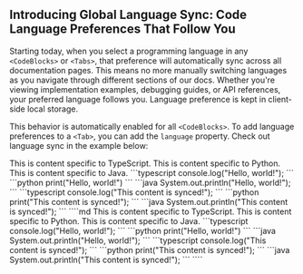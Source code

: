 ## Introducing Global Language Sync: Code Language Preferences That Follow You

Starting today, when you select a programming language in any `<CodeBlocks>` or `<Tabs>`, that preference will automatically sync across all documentation pages. This means no more manually switching languages as you navigate through different sections of our docs. Whether you're viewing implementation examples, debugging guides, or API references, your preferred language follows you. Language preference is kept in client-side local storage. 

This behavior is automatically enabled for all `<CodeBlocks>`. To add language preferences to a `<Tab>`, you can add the `language` property. Check out language sync in the example below:

<Tabs>
<Tab title="Example">
<Tabs>
<Tab title="TypeScript" language="typescript">
This is content specific to TypeScript. 
</Tab>
<Tab title="Python" language="python">
This is content specific to Python. 
</Tab>
<Tab title="Java" language="java">
This is content specific to Java. 
</Tab>
</Tabs>

<CodeBlocks>
```typescript
console.log("Hello, world!");
```
```python
print("Hello, world!")
```
```java
System.out.println("Hello, world!");
```
</CodeBlocks>

<CodeBlocks>
```typescript
console.log("This content is synced!");
```
```python
print("This content is synced!");
```
```java
System.out.println("This content is synced!");
```
</CodeBlocks>
  
</Tab>
<Tab title="Markdown">
````md
<Tabs>
<Tab title="TypeScript" language="typescript">
This is content specific to TypeScript. 
</Tab>
<Tab title="Python" language="python">
This is content specific to Python. 
</Tab>
<Tab title="Java" language="java">
This is content specific to Java. 
</Tab>
</Tabs>

<CodeBlocks>
```typescript
console.log("Hello, world!");
```
```python
print("Hello, world!")
```
```java
System.out.println("Hello, world!");
```
</CodeBlocks>

<CodeBlocks>
```typescript
console.log("This content is synced!");
```
```python
print("This content is synced!");
```
```java
System.out.println("This content is synced!");
```
</CodeBlocks>
````
</Tab>
</Tabs>
